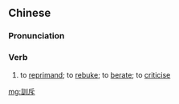 {{also|训斥}}
==Chinese==
{{zh-forms|s=训斥}}

===Pronunciation===
{{zh-pron
|m=xùnchì
|c=fan3 cik1
|mn=qz:hùn-thiak/xm,zz:hùn-thek
|cat=v
}}

===Verb===
{{zh-verb}}

# to [[reprimand]]; to [[rebuke]]; to [[berate]]; to [[criticise]]

[[mg:訓斥]]